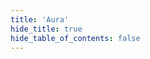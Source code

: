 ```yaml
---
title: 'Aura'
hide_title: true
hide_table_of_contents: false
---
```




<ChainLayout>
  <ChainHero
    name="Aura"
    iconUrl="img/"
    bgColor=""
    scope="mainnet"
    chainId="aura_6322-2"
    nodeVersion="v0.9.3"
    token=""
    stakeUrl=""
    restakeUrl=""
    websiteUrl="https://aura.network/"
    githubUrl="https://github.com/aura-nw"
    xUrl="https://twitter.com/AuraNetworkHQ"
    discordUrl="https://discord.com/invite/ZFHepmtZvr"
  />

  <ProductLinks explorerUrl="" appUrl="" appImageUrl="img/products/"/>

  <ToolsGrid chainName="aura"/>

</ChainLayout>
